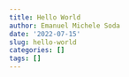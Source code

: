 ```yaml
---
title: Hello World
author: Emanuel Michele Soda
date: '2022-07-15'
slug: hello-world
categories: []
tags: []
---
```


```r

```

